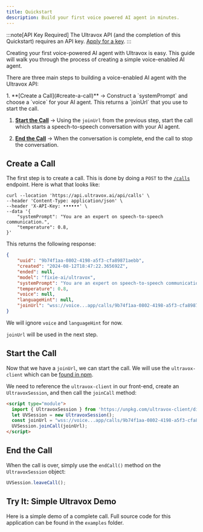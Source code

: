 ```yaml
---
title: Quickstart
description: Build your first voice powered AI agent in minutes.
---
```


:::note[API Key Required]
The Ultravox API (and the completion of this Quickstart) requires an API key. [Apply for a key](https://forms.gle/BNmUBrqymzH3vkxj8).
:::

Creating your first voice-powered AI agent with Ultravox is easy.
This guide will walk you through the process of creating a simple voice-enabled AI agent.

There are three main steps to building a voice-enabled AI agent with the Ultravox API:

<Steps>
1. **[Create a Call](#create-a-call)** → Construct a `systemPrompt` and choose a `voice` for your AI agent. This returns a `joinUrl` that you use to start the call.

1. **[Start the Call](#start-the-call)** → Using the `joinUrl` from the previous step, start the call which starts a speech-to-speech conversation with your AI agent.

1. **[End the Call](#end-the-call)** → When the conversation is complete, end the call to stop the conversation.
</Steps>

## Create a Call
The first step is to create a call. This is done by doing a `POST` to the [`/calls`](/api-reference/operations/calls_create) endpoint. Here is what that looks like:

```terminal
curl --location 'https://api.ultravox.ai/api/calls' \
--header 'Content-Type: application/json' \
--header 'X-API-Key: ••••••' \
--data '{
    "systemPrompt": "You are an expert on speech-to-speech communication.",
    "temperature": 0.8,
}'
```

This returns the following response:

```json
{
    "uuid": "9b74f1aa-0802-4198-a5f3-cfa89871aebb",
    "created": "2024-08-12T18:47:22.365692Z",
    "ended": null,
    "model": "fixie-ai/ultravox",
    "systemPrompt": "You are an expert on speech-to-speech communication.",
    "temperature": 0.8,
    "voice": null,
    "languageHint": null,
    "joinUrl": "wss://voice...app/calls/9b74f1aa-0802-4198-a5f3-cfa89871aebb"
}
```

We will ignore `voice` and `languageHint` for now.

`joinUrl` will be used in the next step.

## Start the Call
Now that we have a `joinUrl`, we can start the call. We will use the `ultravox-client` which can be [found in npm](https://www.npmjs.com/package/ultravox-client).

We need to reference the `ultravox-client` in our front-end, create an `UltravoxSession`, and then call the `joinCall` method:

```html
<script type="module">
  import { UltravoxSession } from 'https://unpkg.com/ultravox-client/dist/esm/session.js?module';
  let UVSession = new UltravoxSession();
  const joinUrl = "wss://voice...app/calls/9b74f1aa-0802-4198-a5f3-cfa89871aebb" // From the POST to /calls
  UVSession.joinCall(joinUrl);
</script>
```

## End the Call
When the call is over, simply use the `endCall()` method on the `UltravoxSession` object:

```javascript
UVSession.leaveCall();
```

## Try It:  Simple Ultravox Demo
Here is a simple demo of a complete call. Full source code for this application can be found in the `examples` folder.

<div set:html={simpleDemoContent}></div>
